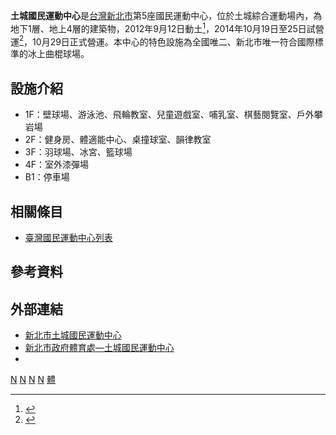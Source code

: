 {{Infobox_Stadium 
|  stadium_name      = 新北市土城國民運動中心<br>New Taipei City TuCheng Civil Sports Center 
|  image             = 
|  location          = {{ROC-TW}}<br>[[新北市|新北市]][[土城區|土城區]]金城路二段247-1號
|  opened            = 2014年10月19日(試營運)<br>2014年10月29日(正式營運) 
|  owner             = [[新北市政府體育處|新北市政府體育處]]
|  operator          = [[中國青年救國團|中國青年救國團]]  
|  cost              = [[新台幣|新台幣]]4.71億元
|  website           = [https://tccsc.cyc.org.tw/ tccsc.cyc.org.tw]
}}

'''土城國民運動中心'''是[[台灣|台灣]][[新北市|新北市]]第5座國民運動中心，位於土城綜合運動場內，為地下1層、地上4層的建築物，2012年9月12日動土<ref>{{cite news|url=http://www.nownews.com/n/2012/09/13/394265|title=新北市第6座　土城國民運動中心103年完工|publisher=[[NOWnews|NOWnews]]|date=2012-09-13|accessdate=2014-07-10|archive-url=https://web.archive.org/web/20140714175119/http://www.nownews.com/n/2012/09/13/394265|archive-date=2014-07-14|dead-url=yes}}</ref>，2014年10月19日至25日試營運<ref>{{cite news|url=http://www.nownews.com/n/2014/10/19/1463980|title=就它有冰宮！土城運動中心開幕　免費使用一週|publisher=[[NOWnews|NOWnews]]|date=2014-10-19|accessdate=2014-10-26|archive-url=https://web.archive.org/web/20141026103333/http://www.nownews.com/n/2014/10/19/1463980|archive-date=2014-10-26|dead-url=yes}}</ref>，10月29日正式營運。本中心的特色設施為全國唯二、新北市唯一符合國際標準的冰上曲棍球場。

== 設施介紹 ==
*1F：壁球場、游泳池、飛輪教室、兒童遊戲室、哺乳室、棋藝閱覽室、戶外攀岩場
*2F：健身房、體適能中心、桌撞球室、韻律教室
*3F：羽球場、冰宮、籃球場
*4F：室外漆彈場
*B1：停車場

== 相關條目 ==
* [[臺灣國民運動中心列表|臺灣國民運動中心列表]]

== 參考資料 ==
<div class="references-small">
<references/>
</div>

== 外部連結 ==
*[https://tccsc.cyc.org.tw/ 新北市土城國民運動中心] {{Wayback|url=https://tccsc.cyc.org.tw/ |date=20201206152409 }}
*[https://www.t-sports.ntpc.gov.tw/home.jsp?id=2abb71766f9764ee&act=be4f48068b2b0031&dataserno=640fe8329a812157888c44385bbc26fc 新北市政府體育處—土城國民運動中心] {{Wayback|url=https://www.t-sports.ntpc.gov.tw/home.jsp?id=2abb71766f9764ee&act=be4f48068b2b0031&dataserno=640fe8329a812157888c44385bbc26fc |date=20210124104618 }}
*{{facebook|cyctccsc}}

{{新北市國民運動中心}}

{{Portal bar|台灣|台北|體育|建築}}


[[Category:2014年完工體育場館|N]]
[[Category:2014年台灣建立|N]]
[[Category:新北市運動中心|N]]
[[Category:新北市土城區的政府機關|N]]
[[Category:土城區|體]]